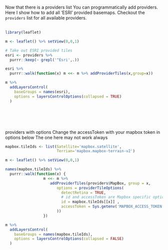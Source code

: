 Now that there is a providers list
You can programmatically add providers.<br/>
Here I show how to add all 'ESRI' provided basemaps.
Checkout the `providers` list for all available providers.<br/>
<br/>

```r
library(leaflet)

m <- leaflet() %>% setView(0,0,1)

# Take out ESRI provided tiles
esri <- providers %>%
  purrr::keep(~ grepl('^Esri',.))

esri %>%
  purrr::walk(function(x) m <<- m %>% addProviderTiles(x,group=x))

m %>%
  addLayersControl(
    baseGroups = names(esri),
    options = layersControlOptions(collapsed = TRUE)
  )
```

<br/><br/><br/><br/>
providers with options
Change the accessToken with your mapbox token in options below
The one here may not work always

```r
mapbox.tileIds <- list(Satellite='mapbox.satellite',
                       Terrian='mapbox.mapbox-terrain-v2')

m <- leaflet() %>% setView(0,0,1)

names(mapbox.tileIds) %>%
  purrr::walk(function(x) {
                 m <<- m %>%
                    addProviderTiles(providers$MapBox, group = x,
                       options = providerTileOptions(
                         detectRetina = TRUE,
                         # id and accessToken are Mapbox specific options
                         id = mapbox.tileIds[[x]] ,
                         accessToken = Sys.getenv('MAPBOX_ACCESS_TOKEN')
                       ))
                 })

m %>%
  addLayersControl(
    baseGroups = names(mapbox.tileIds),
    options = layersControlOptions(collapsed = FALSE)
  )
```

